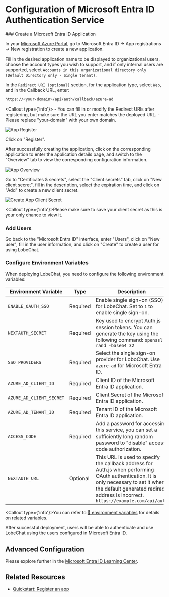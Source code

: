 # Configuration of Microsoft Entra ID Authentication Service

<Steps>
  ### Create a Microsoft Entra ID Application

  In your [Microsoft Azure Portal][microsoft-azure-portal], go to Microsoft Entra ID -> App registrations -> New registration to create a new application.

  Fill in the desired application name to be displayed to organizational users, choose the account types you wish to support, and if only internal users are supported, select `Accounts in this organizational directory only (Default Directory only - Single tenant)`.

  In the `Redirect URI (optional)` section, for the application type, select `Web`, and in the Callback URL, enter:

  ```bash
  https://<your-domain>/api/auth/callback/azure-ad
  ```

  <Callout type={'info'}>
    - You can fill in or modify the Redirect URIs after registering, but make sure the URL you enter matches the deployed URL.
    - Please replace "your-domain" with your own domain.
  </Callout>

  ![App Register](https://github.com/lobehub/lobe-chat/assets/13883964/4f9d83bd-b3fc-4abc-bcf4-ccbad65c219d)

  Click on "Register".

  After successfully creating the application, click on the corresponding application to enter the application details page, and switch to the "Overview" tab to view the corresponding configuration information.

  ![App Overview](https://github.com/lobehub/lobe-chat/assets/13883964/48a0b702-05bd-4ce4-a007-a8ad00a36e5a)

  Go to "Certificates & secrets", select the "Client secrets" tab, click on "New client secret", fill in the description, select the expiration time, and click on "Add" to create a new client secret.

  ![Create App Client Secret](https://github.com/lobehub/lobe-chat/assets/13883964/c9d66fa0-158c-4bd3-a1fa-969e638259d2)

  <Callout type={'info'}>Please make sure to save your client secret as this is your only chance to view it.</Callout>

  ### Add Users

  Go back to the "Microsoft Entra ID" interface, enter "Users", click on "New user", fill in the user information, and click on "Create" to create a user for using LobeChat.

  ### Configure Environment Variables

  When deploying LobeChat, you need to configure the following environment variables:

  | Environment Variable     | Type     | Description                                                                                                                                                                                                                |   |
  | ------------------------ | -------- | -------------------------------------------------------------------------------------------------------------------------------------------------------------------------------------------------------------------------- | - |
  | `ENABLE_OAUTH_SSO`       | Required | Enable single sign-on (SSO) for LobeChat. Set to `1` to enable single sign-on.                                                                                                                                             |   |
  | `NEXTAUTH_SECRET`        | Required | Key used to encrypt Auth.js session tokens. You can generate the key using the following command: `openssl rand -base64 32`                                                                                                |   |
  | `SSO_PROVIDERS`          | Required | Select the single sign-on provider for LoboChat. Use `azure-ad` for Microsoft Entra ID.                                                                                                                                    |   |
  | `AZURE_AD_CLIENT_ID`     | Required | Client ID of the Microsoft Entra ID application.                                                                                                                                                                           |   |
  | `AZURE_AD_CLIENT_SECRET` | Required | Client Secret of the Microsoft Entra ID application.                                                                                                                                                                       |   |
  | `AZURE_AD_TENANT_ID`     | Required | Tenant ID of the Microsoft Entra ID application.                                                                                                                                                                           |   |
  | `ACCESS_CODE`            | Required | Add a password for accessing this service, you can set a sufficiently long random password to "disable" access code authorization.                                                                                         |   |
  | `NEXTAUTH_URL`           | Optional | This URL is used to specify the callback address for Auth.js when performing OAuth authentication. It is only necessary to set it when the default generated redirect address is incorrect. `https://example.com/api/auth` |   |

  <Callout type={'info'}>You can refer to [📘 environment variables](/en/self-hosting/environment-variable#microsoft-entra-id) for details on related variables.</Callout>
</Steps>

<Callout>After successful deployment, users will be able to authenticate and use LobeChat using the users configured in Microsoft Entra ID.</Callout>

## Advanced Configuration

Please explore further in the [Microsoft Entra ID Learning Center][microsoft-learn-entra].

## Related Resources

- [Quickstart: Register an app][microsoft-entra-register-app]

[microsoft-azure-portal]: https://portal.azure.com/
[microsoft-entra-register-app]: https://learn.microsoft.com/en-us/entra/identity-platform/quickstart-register-app
[microsoft-learn-entra]: https://learn.microsoft.com/en-us/entra/identity/
